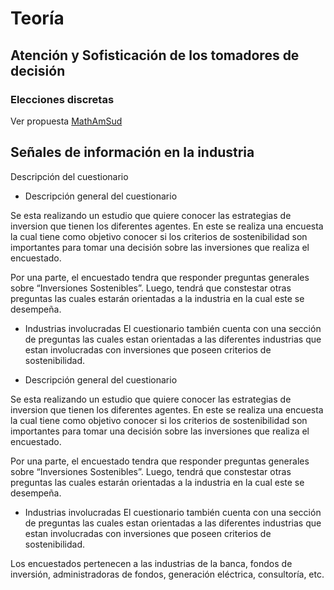 # Teoría {#teoria}



## Atención y Sofisticación de los tomadores de decisión

### Elecciones discretas

Ver propuesta [MathAmSud](https://sebacea.github.io/drivers/DiscreteRI)

## Señales de información en la industria

Descripción del cuestionario

- Descripción general del cuestionario

Se esta realizando un estudio que quiere conocer las estrategias de inversion que tienen los diferentes agentes. En este se realiza una encuesta la cual tiene como objetivo conocer si los criterios de sostenibilidad son importantes para tomar una decisión sobre las inversiones que realiza el encuestado.

Por una parte, el encuestado tendra que responder preguntas generales sobre "Inversiones Sostenibles". Luego, tendrá que constestar otras preguntas las cuales estarán orientadas a la industria en la cual este se desempeña.




- Industrias involucradas
El cuestionario también cuenta con una sección de preguntas las cuales estan orientadas a las diferentes industrias que estan involucradas con inversiones que poseen criterios de sostenibilidad. 

- Descripción general del cuestionario

Se esta realizando un estudio que quiere conocer las estrategias de inversion que tienen los diferentes agentes. En este se realiza una encuesta la cual tiene como objetivo conocer si los criterios de sostenibilidad son importantes para tomar una decisión sobre las inversiones que realiza el encuestado.

Por una parte, el encuestado tendra que responder preguntas generales sobre "Inversiones Sostenibles". Luego, tendrá que constestar otras preguntas las cuales estarán orientadas a la industria en la cual este se desempeña.

  
- Industrias involucradas
El cuestionario también cuenta con una sección de preguntas las cuales estan orientadas a las diferentes industrias que estan involucradas con inversiones que poseen criterios de sostenibilidad. 

Los encuestados pertenecen a las industrias de la banca, fondos de inversión, administradoras de fondos, generación eléctrica, consultoría, etc. 


